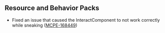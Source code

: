 



## **Resource and Behavior Packs**

-   Fixed an issue that caused the InteractComponent to not work correctly while sneaking ([MCPE-168449](https://bugs.mojang.com/browse/MCPE-168449))

